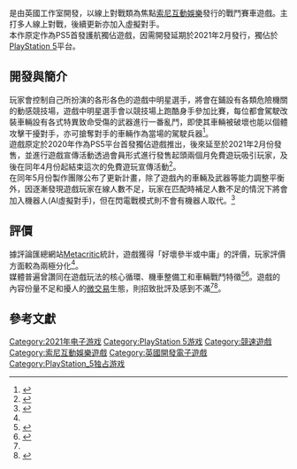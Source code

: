 {{NoteTA
| G1 = Games
| 1 = zh-cn:毁灭全明星; zh-tw:毀滅群星;
}}
{{Infobox video game
| title = 毀滅群星<br>Destruction AllStars
| caption = 
| developer = {{le|Lucid Games}}
| publisher = [[索尼互動娛樂|索尼互動娛樂]]
| director = Colin Berry
| series = 
| designer = Karl Jones
| platform = [[PlayStation_5|PlayStation 5]]
| released = 2021年2月2日
| genre = [[競速遊戲|競速]]、[[動作遊戲|動作]]
| modes = [[單人遊戲|單人]]、[[多人遊戲|多人]]
}}

{{vgname|毀滅群星|en=Destruction AllStars|cn=毁灭全明星|tw=毀滅群星}}是由英國工作室{{le|Lucid Games}}開發，以線上對戰類為焦點[[索尼互動娛樂|索尼互動娛樂]]發行的戰鬥賽車遊戲。主打多人線上對戰，後續更新亦加入虛擬對手。<br>本作原定作為PS5首發護航獨佔遊戲，因需開發延期於2021年2月發行，獨佔於[[PlayStation_5|PlayStation 5]]平台。

== 開發與簡介 ==
玩家會控制自己所扮演的各形各色的遊戲中明星選手，將會在鋪設有各類危險機關的動感競技場，遊戲中明星選手會以競技場上跑酷身手參加比賽，每位都會駕駛改裝車輛設有各式特異致命受傷的武器進行一番亂鬥，即使其車輛被破壞也能以個體攻擊干擾對手，亦可搶奪對手的車輛作為當場的駕駛兵器<ref>{{Cite web |url=https://gnn.gamer.com.tw/detail.php?sn=206009 |title=PS5 遊戲《毀滅群星》釋出遊玩預告片 展現車體激烈碰撞衝突場面 |access-date=2021-09-03 |archive-date=2021-09-03 |archive-url=https://web.archive.org/web/20210903082737/https://gnn.gamer.com.tw/detail.php?sn=206009 |dead-url=no }}</ref>。<br>
遊戲原定於2020年作為PS5平台首發獨佔遊戲推出，後來延至於2021年2月份發售，並進行遊戲宣傳活動透過會員形式進行發售起頭兩個月免費遊玩吸引玩家，及後在同年4月份起結束這次的免費遊玩宣傳活動<ref>{{Cite web |url=https://gnn.gamer.com.tw/detail.php?sn=205361 |title=PS5 首發遊戲《毀滅群星》延期至 2021 年 2 月推出 屆時將提供 PS+ 會員限時免費遊玩 |access-date=2021-09-03 |archive-date=2021-09-03 |archive-url=https://web.archive.org/web/20210903082705/https://gnn.gamer.com.tw/detail.php?sn=205361 |dead-url=no }}</ref>。<br>在同年5月份製作團隊公布了更新計畫，除了遊戲內的車輛及武器等能力調整平衡外，因逐漸發現遊戲玩家在線人數不足，玩家在匹配時補足人數不足的情況下將會加入機器人(AI虛擬對手)，但在閃電戰模式則不會有機器人取代。<ref>{{Cite web |url=https://gnn.gamer.com.tw/detail.php?sn=215786 |title=PS5 獨佔《毀滅群星》玩家人數不足 官方宣布機器人加入配對 |access-date=2021-09-03 |archive-date=2021-09-03 |archive-url=https://web.archive.org/web/20210903051358/https://gnn.gamer.com.tw/detail.php?sn=215786 |dead-url=no }}</ref>

== 評價 ==
{{Video game reviews
| MC = 63/100<ref name="MC">{{cite web|url=https://www.metacritic.com/game/playstation-5/destruction-allstars/critic-reviews|title=Destruction AllStars for PlayStation 5 reviews|work=[[Metacritic|Metacritic]]|publisher=[[CBS_Interactive|CBS Interactive]]|accessdate=February 5, 2021|archive-date=2021-02-25|archive-url=https://web.archive.org/web/20210225183812/https://www.metacritic.com/game/playstation-5/destruction-allstars/critic-reviews|dead-url=no}}</ref> 
| IGN = 6/10<ref name="IGN">{{cite web|url=https://www.ign.com/articles/destruction-allstars-review|title=Destruction AllStars Review|website=[[IGN|IGN]]|accessdate=2021-03-04|archive-date=2021-04-08|archive-url=https://web.archive.org/web/20210408014000/https://www.ign.com/articles/destruction-allstars-review|dead-url=no}}</ref>
| GSpot = 5/10<ref name="GameSpot">{{cite web|url=https://www.gamespot.com/reviews/destruction-allstars-review/1900-6417640/|title=Destruction AllStars Review|website=[[GameSpot|GameSpot]]|accessdate=2021-03-04|archive-date=2021-03-22|archive-url=https://web.archive.org/web/20210322213206/https://www.gamespot.com/reviews/destruction-allstars-review/1900-6417640/|dead-url=no}}</ref>
}}
據評論匯總網站[[Metacritic|Metacritic]]統計，遊戲獲得「好壞參半或中庸」的評價，玩家評價方面較為兩極分化<ref name="MC"/>。<br>媒體普遍曾讚同在遊戲玩法的核心循環、機車整備工和車輛戰鬥特徵<ref>{{cite web|url=https://www.gameinformer.com/review/destruction-allstars/destruction-allstars-review-wrecking-havoc-in-the-arena|title=Destruction AllStars Review – Wrecking Havoc In The Arena|first=Jeff|last=Cork|work=[[Game_Informer|Game Informer]]|date=February 2, 2021|accessdate=February 5, 2021|archive-date=2021-03-23|archive-url=https://web.archive.org/web/20210323165624/https://www.gameinformer.com/review/destruction-allstars/destruction-allstars-review-wrecking-havoc-in-the-arena|dead-url=no}}</ref><ref name="IGNRev">{{cite web|url=https://www.ign.com/articles/destruction-allstars-review|title=Destruction AllStars Review|first=Simon|last=Candy|work=[[IGN|IGN]]|date=February 4, 2021|accessdate=February 5, 2021|archive-date=2021-04-08|archive-url=https://web.archive.org/web/20210408014000/https://www.ign.com/articles/destruction-allstars-review|dead-url=no}}</ref>。遊戲的內容份量不足和擾人的[[微交易|微交易]]生態，則招致批評及感到不滿<ref name="IGNRev" /><ref>{{cite web|url=https://www.eurogamer.net/articles/2021-02-04-destruction-allstars-review-ps5s-ps-plus-freebie-offers-slick-but-shallow-arcade-racing-carnage|title=Destruction AllStars review - PS5's PS Plus freebie offers slick but shallow arcade racing carnage|first=Welsy|last=Yin-Poole|work=[[Eurogamer|Eurogamer]]|date=February 4, 2021|accessdate=February 5, 2021|archive-date=2021-03-17|archive-url=https://web.archive.org/web/20210317212136/https://www.eurogamer.net/articles/2021-02-04-destruction-allstars-review-ps5s-ps-plus-freebie-offers-slick-but-shallow-arcade-racing-carnage|dead-url=no}}</ref>。

== 參考文獻 ==

{{reflist}}

{{索尼互動娛樂全球工作室}}
{{DEFAULTSORT:Destruction Allstars}}
[[Category:2021年电子游戏|Category:2021年电子游戏]]
[[Category:PlayStation_5游戏|Category:PlayStation 5游戏]]
[[Category:競速遊戲|Category:競速遊戲]]
[[Category:索尼互動娛樂遊戲|Category:索尼互動娛樂遊戲]]
[[Category:英國開發電子遊戲|Category:英國開發電子遊戲]]
[[Category:PlayStation_5独占游戏|Category:PlayStation_5独占游戏]]